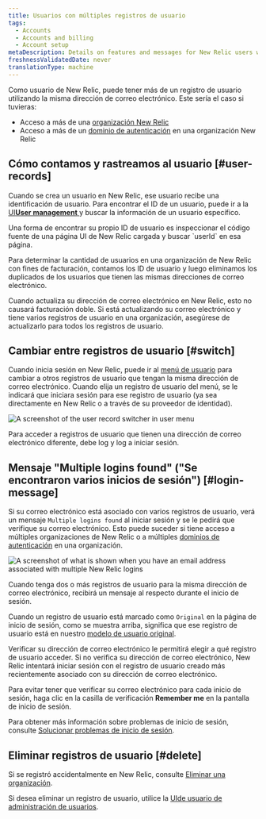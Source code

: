 ```yaml
---
title: Usuarios con múltiples registros de usuario
tags:
  - Accounts
  - Accounts and billing
  - Account setup
metaDescription: Details on features and messages for New Relic users with multiple user records and logins.
freshnessValidatedDate: never
translationType: machine
---
```




Como usuario de New Relic, puede tener más de un registro de usuario utilizando la misma dirección de correo electrónico. Este sería el caso si tuvieras:

* Acceso a más de una [organización New Relic](/docs/accounts/accounts-billing/account-structure/new-relic-account-structure)
* Acceso a más de un [dominio de autenticación](/docs/accounts/accounts-billing/new-relic-one-user-management/authentication-domains-saml-sso-scim-more) en una organización New Relic

## Cómo contamos y rastreamos al usuario [#user-records]

Cuando se crea un usuario en New Relic, ese usuario recibe una identificación de usuario. Para encontrar el ID de un usuario, puede ir a la [UI<DNT>**User management**</DNT> ](/docs/accounts/accounts-billing/new-relic-one-user-management/user-management-ui-and-tasks)y buscar la información de un usuario específico.

<Callout variant="tip">
  Una forma de encontrar su propio ID de usuario es inspeccionar el código fuente de una página UI de New Relic cargada y buscar `userId` en esa página.
</Callout>

Para determinar la cantidad de usuarios en una organización de New Relic con fines de facturación, contamos los ID de usuario y luego eliminamos los duplicados de los usuarios que tienen las mismas direcciones de correo electrónico.

Cuando actualiza su dirección de correo electrónico en New Relic, esto no causará facturación doble. Si está actualizando su correo electrónico y tiene varios registros de usuario en una organización, asegúrese de actualizarlo para todos los registros de usuario.

## Cambiar entre registros de usuario [#switch]

Cuando inicia sesión en New Relic, puede ir al [menú de usuario](/docs/accounts/accounts-billing/general-account-settings/intro-account-settings) para cambiar a otros registros de usuario que tengan la misma dirección de correo electrónico. Cuando elija un registro de usuario del menú, se le indicará que iniciara sesión para ese registro de usuario (ya sea directamente en New Relic o a través de su proveedor de identidad).

<img
  title="User record switcher in user menu"
  alt="A screenshot of the user record switcher in user menu"
  src={accountsUserRecordSwitcher}
/>

Para acceder a registros de usuario que tienen una dirección de correo electrónico diferente, debe log y log a iniciar sesión.

## Mensaje "Multiple logins found" ("Se encontraron varios inicios de sesión") [#login-message]

Si su correo electrónico está asociado con varios registros de usuario, verá un mensaje `Multiple logins found` al iniciar sesión y se le pedirá que verifique su correo electrónico. Esto puede suceder si tiene acceso a múltiples organizaciones de New Relic o a múltiples [dominios de autenticación](/docs/accounts/accounts-billing/new-relic-one-user-management/authentication-domains-saml-sso-scim-more) en una organización.

<img
  title="Login UI for email addresses with multiple user records"
  alt="A screenshot of what is shown when you have an email address associated with multiple New Relic logins"
  src={accountsLoginWithMultipleAccountsFound}
/>

<figcaption>
  Cuando tenga dos o más registros de usuario para la misma dirección de correo electrónico, recibirá un mensaje al respecto durante el inicio de sesión.
</figcaption>

Cuando un registro de usuario está marcado como `Original` en la página de inicio de sesión, como se muestra arriba, significa que ese registro de usuario está en nuestro [modelo de usuario original](/docs/accounts/original-accounts-billing/original-users-roles/overview-user-models).

Verificar su dirección de correo electrónico le permitirá elegir a qué registro de usuario acceder. Si no verifica su dirección de correo electrónico, New Relic intentará iniciar sesión con el registro de usuario creado más recientemente asociado con su dirección de correo electrónico.

Para evitar tener que verificar su correo electrónico para cada inicio de sesión, haga clic en la casilla de verificación <DNT>**Remember me**</DNT> en la pantalla de inicio de sesión.

Para obtener más información sobre problemas de inicio de sesión, consulte [Solucionar problemas de inicio de sesión](/docs/accounts/accounts-billing/account-setup/troubleshoot-new-relics-password-email-address-login-problems).

## Eliminar registros de usuario [#delete]

Si se registró accidentalmente en New Relic, consulte [Eliminar una organización](/docs/accounts/accounts-billing/account-setup/downgradecancel-account/#cancel-unused-org).

Si desea eliminar un registro de usuario, utilice la [UIde usuario de administración de usuarios](/docs/accounts/accounts-billing/new-relic-one-user-management/user-management-ui-and-tasks).